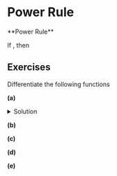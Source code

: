 
# Power Rule
<Bleed>
  <div style={{ border: '1px solid #888', padding: '4rem 2.5rem', textAlign: 'center', borderRadius: '25px'}}>
  **Power Rule**

  If <XToTheN />, 
  then  <PowerRule />
  </div>
</Bleed>


## Exercises
Differentiate the following functions

**(a)** <ProblemA />

<details> <summary> Solution </summary> <p style = {{border: '1px solid #888', padding: '2rem 2.5rem', textAlign: 'center', color: 'red', borderRadius: '25px'}}> <SolutionA /> </p> </details>


**(b)** <ProblemB />

**(c)** <ProblemC />

**(d)** <ProblemD />

**(e)** <ProblemE />



